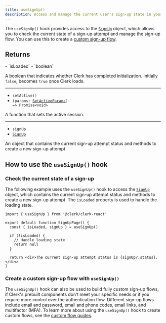 ```yaml
---
title: useSignUp()
description: Access and manage the current user's sign-up state in your React application with Clerk's useSignUp() hook.
---
```


The `useSignUp()` hook provides access to the [`SignUp`](/docs/references/javascript/sign-up) object, which allows you to check the current state of a sign-up attempt and manage the sign-up flow. You can use this to create a [custom sign-up flow](/docs/custom-flows/overview#sign-up-flow).

## Returns

<Properties>
  - `isLoaded`
  - `boolean`

  A boolean that indicates whether Clerk has completed initialization. Initially `false`, becomes `true` once Clerk loads.

  ---

  - `setActive()`
  - <code>(params: [SetActiveParams](/docs/references/javascript/types/set-active-params)) => Promise\<void></code>

  A function that sets the active session.

  ---

  - `signUp`
  - [`SignUp`](/docs/references/javascript/sign-up)

  An object that contains the current sign-up attempt status and methods to create a new sign-up attempt.
</Properties>

## How to use the `useSignUp()` hook

### Check the current state of a sign-up

The following example uses the `useSignUp()` hook to access the [`SignUp`](/docs/references/javascript/sign-up) object, which contains the current sign-up attempt status and methods to create a new sign-up attempt. The `isLoaded` property is used to handle the loading state.

```tsx {{ filename: 'src/pages/SignUpPage.tsx' }}
import { useSignUp } from '@clerk/clerk-react'

export default function SignUpPage() {
  const { isLoaded, signUp } = useSignUp()

  if (!isLoaded) {
    // Handle loading state
    return null
  }

  return <div>The current sign-up attempt status is {signUp?.status}.</div>
}
```

### Create a custom sign-up flow with `useSignUp()`

The `useSignUp()` hook can also be used to build fully custom sign-up flows, if Clerk's prebuilt components don't meet your specific needs or if you require more control over the authentication flow. Different sign-up flows include email and password, email and phone codes, email links, and multifactor (MFA). To learn more about using the `useSignUp()` hook to create custom flows, see the [custom flow guides](/docs/custom-flows/overview).
